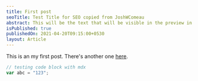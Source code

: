 ```yaml
---
title: First post
seoTitle: Test Title for SEO copied from JoshWComeau
abstract: This will be the text that will be visible in the preview in blog home page.
isPublished: true
publishedOn: 2021-04-20T09:15:00+0530
layout: Article
---
```


This is an my first post. There's another one [here](/posts/second-post).

```js
// testing code block with mdx
var abc = "123";
```
